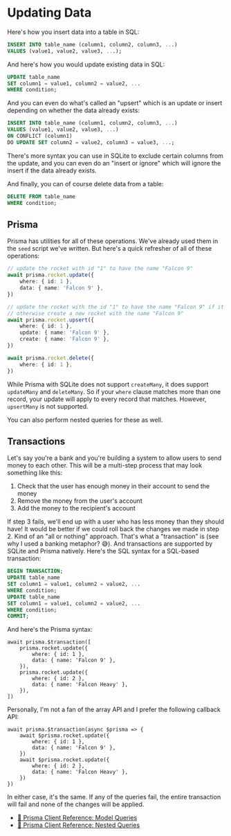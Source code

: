 # Updating Data

<EpicVideo url="https://www.epicweb.dev/workshops/data-modeling-deep-dive/updating-data/intro-to-updating-data" />

Here's how you insert data into a table in SQL:

```sql
INSERT INTO table_name (column1, column2, column3, ...)
VALUES (value1, value2, value3, ...);
```

And here's how you would update existing data in SQL:

```sql
UPDATE table_name
SET column1 = value1, column2 = value2, ...
WHERE condition;
```

And you can even do what's called an "upsert" which is an update or insert
depending on whether the data already exists:

```sql
INSERT INTO table_name (column1, column2, column3, ...)
VALUES (value1, value2, value3, ...)
ON CONFLICT (column1)
DO UPDATE SET column2 = value2, column3 = value3, ...;
```

There's more syntax you can use in SQLite to exclude certain columns from the
update, and you can even do an "insert or ignore" which will ignore the insert
if the data already exists.

And finally, you can of course delete data from a table:

```sql
DELETE FROM table_name
WHERE condition;
```

## Prisma

Prisma has utilities for all of these operations. We've already used them in the
`seed` script we've written. But here's a quick refresher of all of these
operations:

```ts
// update the rocket with id "1" to have the name "Falcon 9"
await prisma.rocket.update({
	where: { id: 1 },
	data: { name: 'Falcon 9' },
})

// update the rocket with the id "1" to have the name "Falcon 9" if it exists,
// otherwise create a new rocket with the name "Falcon 9"
await prisma.rocket.upsert({
	where: { id: 1 },
	update: { name: 'Falcon 9' },
	create: { name: 'Falcon 9' },
})

await prisma.rocket.delete({
	where: { id: 1 },
})
```

While Prisma with SQLite does not support `createMany`, it does support
`updateMany` and `deleteMany`. So if your `where` clause matches more than one
record, your update will apply to every record that matches. However, `upsertMany`
is not supported.

You can also perform nested queries for these as well.

## Transactions

Let's say you're a bank and you're building a system to allow users to send
money to each other. This will be a multi-step process that may look something
like this:

1. Check that the user has enough money in their account to send the money
2. Remove the money from the user's account
3. Add the money to the recipient's account

If step 3 fails, we'll end up with a user who has less money than they should
have! It would be better if we could roll back the changes we made in step 2.
Kind of an "all or nothing" approach. That's what a "transaction" is (see why
I used a banking metaphor? 😅). And transactions are supported by SQLite and
Prisma natively. Here's the SQL syntax for a SQL-based transaction:

```sql
BEGIN TRANSACTION;
UPDATE table_name
SET column1 = value1, column2 = value2, ...
WHERE condition;
UPDATE table_name
SET column1 = value1, column2 = value2, ...
WHERE condition;
COMMIT;
```

And here's the Prisma syntax:

```tsx
await prisma.$transaction([
	prisma.rocket.update({
		where: { id: 1 },
		data: { name: 'Falcon 9' },
	}),
	prisma.rocket.update({
		where: { id: 2 },
		data: { name: 'Falcon Heavy' },
	}),
])
```

Personally, I'm not a fan of the array API and I prefer the following callback
API:

```tsx
await prisma.$transaction(async $prisma => {
	await $prisma.rocket.update({
		where: { id: 1 },
		data: { name: 'Falcon 9' },
	})
	await $prisma.rocket.update({
		where: { id: 2 },
		data: { name: 'Falcon Heavy' },
	})
})
```

In either case, it's the same. If any of the queries fail, the entire
transaction will fail and none of the changes will be applied.

- [📜 Prisma Client Reference: Model Queries](https://www.prisma.io/docs/reference/api-reference/prisma-client-reference#model-queries)
- [📜 Prisma Client Reference: Nested Queries](https://www.prisma.io/docs/reference/api-reference/prisma-client-reference#nested-queries)
